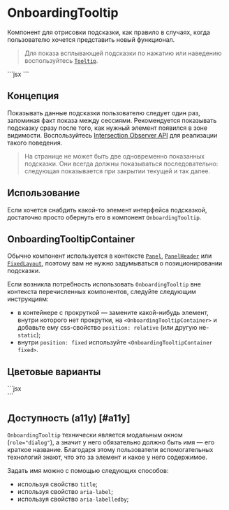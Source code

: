 <Overview>

# OnboardingTooltip

Компонент для отрисовки подсказки, как правило в случаях, когда
пользователю хочется представить новый функционал.

</Overview>

> Для показа всплывающей подсказки по нажатию или наведению воспользуйтесь [`Tooltip`](/components/tooltip).


<Playground Wrapper={OnboardingTooltipWrapper}>
  ```jsx
  <OnboardingTooltip shown description="Обновлённый раздел поможет найти друзей">
    <Icon20UserCheckOutline />
  </OnboardingTooltip>
  ```
</Playground>

## Концепция

Показывать данные подсказки пользователю следует один раз, запоминая факт показа между
сессиями. Рекомендуется показывать подсказку сразу после того, как нужный элемент появился в зоне видимости.
Воспользуйтесь [Intersection Observer API](https://developer.mozilla.org/ru/docs/Web/API/Intersection_Observer_API) для реализации
такого поведения.

> На странице не может быть две одновременно показанных подсказки. Они всегда должны показываться
> последовательно: следующая показывается при закрытии текущей и так далее.

## Использование

Если хочется снабдить какой-то элемент интерфейса подсказкой,
достаточно просто обернуть его в компонент `OnboardingTooltip`.

## OnboardingTooltipContainer

Обычно компонент используется в контексте [`Panel`](/components/panel),
[`PanelHeader`](/components/panel-header) или [`FixedLayout`](/components/fixed-layout), поэтому вам
не нужно задумываться о позиционировании подсказки.

Если возникла потребность использовать `OnboardingTooltip` вне контекста перечисленных компонентов,
следуйте следующим инструкциям:

- в контейнере с прокруткой — замените какой-нибудь элемент, внутри которого нет прокрутки,
  на `<OnboardingTooltipContainer>` и добавьте ему css-свойство `position: relative` (или другую не-`static`);
- внутри `position: fixed` используйте `<OnboardingTooltipContainer fixed>`.

## Цветовые варианты

<Playground Wrapper={OnboardingTooltipWrapper}>
  ```jsx
  <OnboardingTooltip placement="bottom" description={`appearance="accent"`} appearance="accent">
    <div style={{ width: 50, margin: 10 }}>
      <Avatar />
    </div>
  </OnboardingTooltip>
  <OnboardingTooltip placement="top" description={`appearance="neutral"`} appearance="neutral">
    <div style={{ width: 50, margin: 10 }}>
      <Avatar />
    </div>
  </OnboardingTooltip>
  <OnboardingTooltip placement="bottom" description={`appearance="white`} appearance="white">
    <div style={{ width: 50, margin: 10 }}>
      <Avatar />
    </div>
  </OnboardingTooltip>
  <OnboardingTooltip placement="top" description={`appearance="black"`} appearance="black">
    <div style={{ width: 50, margin: 10 }}>
      <Avatar />
    </div>
  </OnboardingTooltip>
  <OnboardingTooltip
    placement="bottom"
    description={`appearance="inversion"`}
    appearance="inversion"
  >
    <div style={{ width: 50, margin: 10 }}>
      <Avatar />
    </div>
  </OnboardingTooltip>
  ```
</Playground>

## Доступность (a11y) [#a11y]

`OnboardingTooltip` технически является модальным окном (`role="dialog"`),
а значит у него обязательно должно быть имя — его краткое название.
Благодаря этому пользователи вспомогательных технологий знают, что это за элемент и какое у него содержимое.

Задать имя можно с помощью следующих способов:

- используя свойство `title`;
- используя свойство `aria-label`;
- используя свойство `aria-labelledby`;
